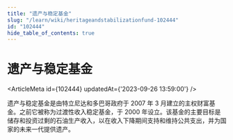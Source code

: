 ```yaml
---
title: "遗产与稳定基金"
slug: "/learn/wiki/heritageandstabilizationfund-102444"
id: "102444"
hide_table_of_contents: true
---
```



# 遗产与稳定基金

<ArticleMeta id={102444} updatedAt={'2023-09-26 13:59:00'} />
<div className='border-solid border-b border-t-0 my-4 border-[var(--ifm-color-gray-300)]' />

遗产与稳定基金是由特立尼达和多巴哥政府于 2007 年 3 月建立的主权财富基金。之前它被称为过渡性收入稳定基金，于 2000 年设立。该基金的主要目标是储存和投资过剩的石油生产收入，以在收入下降期间支持和维持公共支出，并为国家的未来一代提供遗产。
